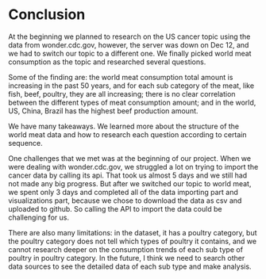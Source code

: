 # Conclusion
At the beginning we planned to research on the US cancer topic using the data from wonder.cdc.gov, however, the server was down on Dec 12, and we had to switch our topic to a different one. We finally picked world meat consumption as the topic and researched several questions.

Some of the finding are: the world meat consumption total amount is increasing in the past 50 years, and for each sub category of the meat, like fish, beef, poultry, they are all increasing; there is no clear correlation between the different types of meat consumption amount; and in the world, US, China, Brazil has the highest beef production amount.

We have many takeaways. We learned more about the structure of the world meat data and how to research each question according to certain sequence.

One challenges that we met was at the beginning of our project. When we were dealing with wonder.cdc.gov, we struggled a lot on trying to import the cancer data by calling its api. That took us almost 5 days and we still had not made any big progress. But after we switched our topic to world meat, we spent only 3 days and completed all of the data importing part and visualizations part, because we chose to download the data as csv and uploaded to github. So calling the API to import the data could be challenging for us.

There are also many limitations: in the dataset, it has a poultry category, but the poultry category does not tell which types of poultry it contains, and we cannot research deeper on the consumption trends of each sub type of poultry in poultry category. In the future, I think we need to search other data sources to see the detailed data of each sub type and make analysis.
